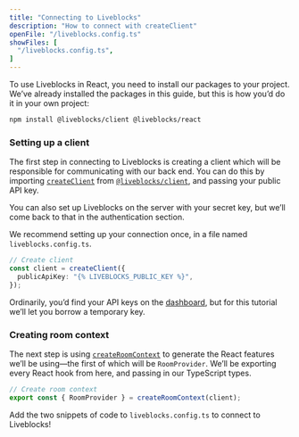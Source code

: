 ```yaml
---
title: "Connecting to Liveblocks"
description: "How to connect with createClient"
openFile: "/liveblocks.config.ts"
showFiles: [
  "/liveblocks.config.ts",
]
---
```


To use Liveblocks in React, you need to install our packages to your
project. We’ve already installed the packages in this guide, but this is how you’d do it
in your own project:

```bash
npm install @liveblocks/client @liveblocks/react
```

### Setting up a client

The first step in connecting to Liveblocks is creating a client which will be responsible for communicating with our back end. You can do this by importing [`createClient`][] from [`@liveblocks/client`][], and passing your public API key.

<Banner title="Secret key">

You can also set up Liveblocks on the server with your secret key, but we’ll come back to that in the authentication section.

</Banner>

We recommend setting up your connection once, in a file named `liveblocks.config.ts`.

```ts
// Create client
const client = createClient({
  publicApiKey: "{% LIVEBLOCKS_PUBLIC_KEY %}",
});
```

Ordinarily, you’d find your API keys on the [dashboard](/dashboard/apikeys), but for this tutorial we’ll let you borrow a temporary key.

### Creating room context

The next step is using [`createRoomContext`][] to generate the React features we’ll be using—the first of which will be `RoomProvider`. We’ll be exporting every React hook from here, and passing in our TypeScript types.

```ts
// Create room context
export const { RoomProvider } = createRoomContext(client);
```

Add the two snippets of code to `liveblocks.config.ts` to connect to Liveblocks!

[`@liveblocks/client`]: /docs/api-reference/liveblocks-client
[`createClient`]: /docs/api-reference/liveblocks-client#createClient
[`createRoomContext`]: /docs/api-reference/liveblocks-react#createRoomContext
